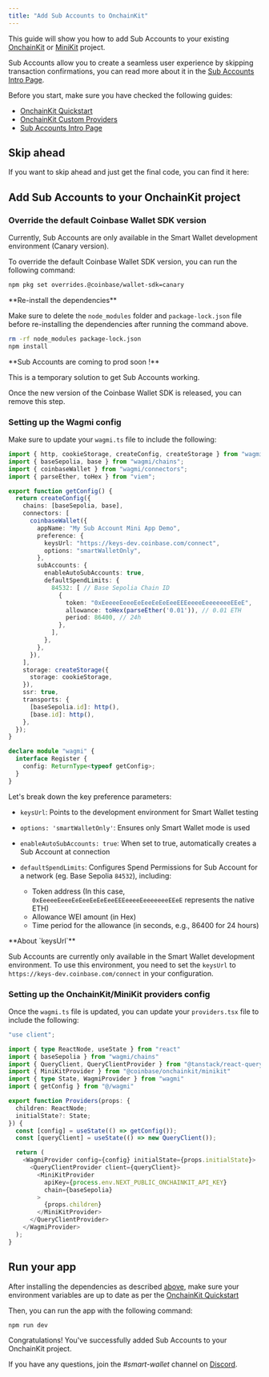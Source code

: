 ```yaml
---
title: "Add Sub Accounts to OnchainKit"
---
```



This guide will show you how to add Sub Accounts to your existing [OnchainKit](/builderkits/onchainkit/getting-started) or [MiniKit](/builderkits/minikit/quickstart) project.

Sub Accounts allow you to create a seamless user experience by skipping transaction confirmations,
you can read more about it in the [Sub Accounts Intro Page](/identity/smart-wallet/guides/sub-accounts).

Before you start, make sure you have checked the following guides:

- [OnchainKit Quickstart](/onchainkit/getting-started)
- [OnchainKit Custom Providers](/onchainkit/config/supplemental-providers)
- [Sub Accounts Intro Page](/smart-wallet/guides/sub-accounts)

## Skip ahead

If you want to skip ahead and just get the final code, you can find it here:

<GithubRepoCard title="Sub Account OnchainKit Template Demo" githubUrl="https://github.com/base/demos/tree/master/smart-wallet/sub-accounts-onchainkit" />


## Add Sub Accounts to your OnchainKit project

### Override the default Coinbase Wallet SDK version

Currently, Sub Accounts are only available in the Smart Wallet development environment (Canary version).

To override the default Coinbase Wallet SDK version, you can run the following command:

```bash
npm pkg set overrides.@coinbase/wallet-sdk=canary
```

<Warning>
**Re-install the dependencies**

Make sure to delete the `node_modules` folder and `package-lock.json` file before re-installing the dependencies after running the command above.

```bash
rm -rf node_modules package-lock.json
npm install
```

</Warning>

<Check>
**Sub Accounts are coming to prod soon !**

This is a temporary solution to get Sub Accounts working.

Once the new version of the Coinbase Wallet SDK is released, you can remove this step.

</Check>

### Setting up the Wagmi config

Make sure to update your `wagmi.ts` file to include the following:

```ts wagmi.ts
import { http, cookieStorage, createConfig, createStorage } from "wagmi";
import { baseSepolia, base } from "wagmi/chains";
import { coinbaseWallet } from "wagmi/connectors";
import { parseEther, toHex } from "viem";

export function getConfig() {
  return createConfig({
    chains: [baseSepolia, base],
    connectors: [
      coinbaseWallet({
        appName: "My Sub Account Mini App Demo",
        preference: {
          keysUrl: "https://keys-dev.coinbase.com/connect",
          options: "smartWalletOnly",
        },
        subAccounts: {
          enableAutoSubAccounts: true,
          defaultSpendLimits: {
            84532: [ // Base Sepolia Chain ID
              {
                token: "0xEeeeeEeeeEeEeeEeEeEeeEEEeeeeEeeeeeeeEEeE",
                allowance: toHex(parseEther('0.01')), // 0.01 ETH
                period: 86400, // 24h
              },
            ],
          },
        },
      }),
    ],
    storage: createStorage({
      storage: cookieStorage,
    }),
    ssr: true,
    transports: {
      [baseSepolia.id]: http(),
      [base.id]: http(),
    },
  });
}

declare module "wagmi" {
  interface Register {
    config: ReturnType<typeof getConfig>;
  }
}
```

Let's break down the key preference parameters:

- `keysUrl`: Points to the development environment for Smart Wallet testing
- `options: 'smartWalletOnly'`: Ensures only Smart Wallet mode is used
- `enableAutoSubAccounts: true`: When set to true, automatically creates a Sub Account at connection
- `defaultSpendLimits`: Configures Spend Permissions for Sub Account for a network (eg. Base Sepolia `84532`), including:

  - Token address (In this case, `0xEeeeeEeeeEeEeeEeEeEeeEEEeeeeEeeeeeeeEEeE` represents the native ETH)
  - Allowance WEI amount (in Hex)
  - Time period for the allowance (in seconds, e.g., 86400 for 24 hours)

<Warning>
**About `keysUrl`**

Sub Accounts are currently only available in the Smart Wallet development environment.
To use this environment, you need to set the `keysUrl` to `https://keys-dev.coinbase.com/connect` in your configuration.

</Warning>

### Setting up the OnchainKit/MiniKit providers config

Once the `wagmi.ts` file is updated, you can update your `providers.tsx` file to include the following:


```ts providers.tsx (OnchainKit)
"use client";

import { type ReactNode, useState } from "react"
import { baseSepolia } from "wagmi/chains"
import { QueryClient, QueryClientProvider } from "@tanstack/react-query"
import { MiniKitProvider } from "@coinbase/onchainkit/minikit"
import { type State, WagmiProvider } from "wagmi"
import { getConfig } from "@/wagmi"

export function Providers(props: {
  children: ReactNode;
  initialState?: State;
}) {
  const [config] = useState(() => getConfig());
  const [queryClient] = useState(() => new QueryClient());

  return (
    <WagmiProvider config={config} initialState={props.initialState}>
      <QueryClientProvider client={queryClient}>
        <MiniKitProvider
          apiKey={process.env.NEXT_PUBLIC_ONCHAINKIT_API_KEY}
          chain={baseSepolia}
        >
          {props.children}
        </MiniKitProvider>
      </QueryClientProvider>
    </WagmiProvider>
  );
}
```

## Run your app

After installing the dependencies as described [above](#override-the-default-coinbase-wallet-sdk-version),
make sure your environment variables are up to date as per
the [OnchainKit Quickstart](/builderkits/onchainkit/getting-started)

Then, you can run the app with the following command:

```bash
npm run dev
```

Congratulations! You've successfully added Sub Accounts to your OnchainKit project.

If you have any questions, join the _#smart-wallet_ channel on [Discord](https://discord.gg/cdp).
